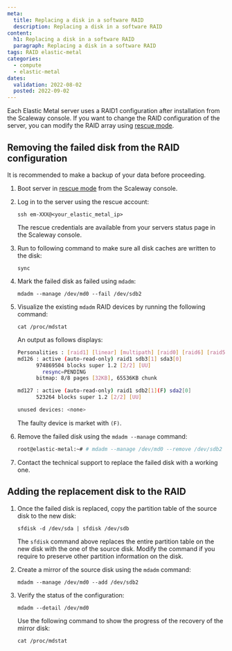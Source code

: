 ```yaml
---
meta:
  title: Replacing a disk in a software RAID
  description: Replacing a disk in a software RAID
content:
  h1: Replacing a disk in a software RAID
  paragraph: Replacing a disk in a software RAID
tags: RAID elastic-metal
categories:
  - compute
  - elastic-metal
dates:
  validation: 2022-08-02
  posted: 2022-09-02
---
```


Each Elastic Metal server uses a RAID1 configuration after installation from the Scaleway console. If you want to change the RAID configuration of the server, you can modify the RAID array using [rescue mode](/compute/elastic-metal/how-to/use-rescue-mode/).

## Removing the failed disk from the RAID configuration

<Message type="tip">

It is recommended to make a backup of your data before proceeding.

</Message>

1. Boot server in [rescue mode](/compute/elastic-metal/how-to/use-rescue-mode/) from the Scaleway console.

2. Log in to the server using the rescue account:

    ```
    ssh em-XXX@<your_elastic_metal_ip>
    ```

    <Message type="tip">

    The rescue credentials are available from your servers status page in the Scaleway console.

    </Message>

2. Run to following command to make sure all disk caches are written to the disk:

    ```
    sync
    ```

3. Mark the failed disk as failed using `mdadm`:

    ```
    mdadm --manage /dev/md0 --fail /dev/sdb2
    ```

4. Visualize the existing `mdadm` RAID devices by running the following command:

    ```
    cat /proc/mdstat
    ```

    An output as follows displays:

    ```sh
    Personalities : [raid1] [linear] [multipath] [raid0] [raid6] [raid5] [raid4] [raid10]
    md126 : active (auto-read-only) raid1 sdb3[1] sda3[0]
          974869504 blocks super 1.2 [2/2] [UU]
            resync=PENDING
          bitmap: 8/8 pages [32KB], 65536KB chunk

    md127 : active (auto-read-only) raid1 sdb2[1](F) sda2[0]
          523264 blocks super 1.2 [2/2] [UU]

    unused devices: <none>
    ```

    The faulty device is market with `(F)`.

5. Remove the failed disk using the `mdadm --manage` command: 

    ```sh
    root@elastic-metal:~# # mdadm --manage /dev/md0 --remove /dev/sdb2

    ```

6. Contact the technical support to replace the failed disk with a working one. 

## Adding the replacement disk to the RAID

1. Once the failed disk is replaced, copy the partition table of the source disk to the new disk:

    ```
    sfdisk -d /dev/sda | sfdisk /dev/sdb
    ```

    <Message type="important">

    The `sfdisk` command above replaces the entire partition table on the new disk with the one of the source disk. Modify the command if you require to preserve other partition information on the disk.

    </Message>

2. Create a mirror of the source disk using the `mdadm` command:

    ```
    mdadm --manage /dev/md0 --add /dev/sdb2
    ```

3. Verify the status of the configuration: 

    ```
    mdadm --detail /dev/md0
    ```

    <Message type="tip">

    Use the following command to show the progress of the recovery of the mirror disk:
    ```
    cat /proc/mdstat
    ```

    </Message>